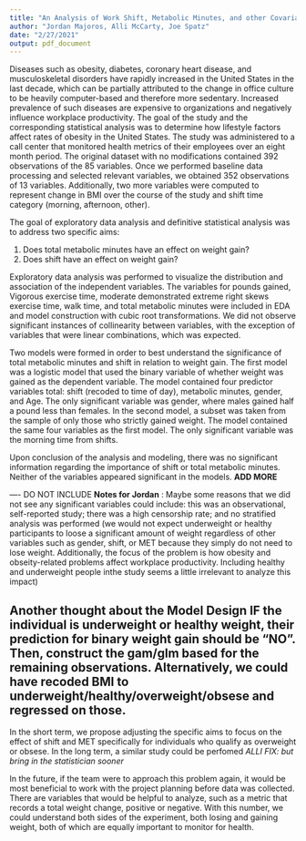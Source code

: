 ```yaml
---
title: "An Analysis of Work Shift, Metabolic Minutes, and other Covariates on Weight Loss"
author: "Jordan Majoros, Alli McCarty, Joe Spatz"
date: "2/27/2021"
output: pdf_document
---
```


Diseases such as obesity, diabetes, coronary heart disease, and musculoskeletal disorders have rapidly increased in the United States in the last decade, which can be partially attributed to the change in office culture to be heavily computer-based and therefore more sedentary.  Increased prevalence of such diseases are expensive to organizations and negatively influence workplace productivity. The goal of the study and the corresponding statistical analysis was to determine how lifestyle factors affect rates of obesity in the United States. The study was administered to a call center that monitored health metrics of their employees over an eight month period.  The original dataset with no modifications contained 392 observations of the 85 variables. Once we performed baseline data processing and selected relevant variables, we obtained 352 observations of 13 variables.  Additionally, two more variables were computed to represent change in BMI over the course of the study and shift time category (morning, afternoon, other). 

The goal of exploratory data analysis and definitive statistical analysis was to address two specific aims:

1. Does total metabolic minutes have an effect on weight gain?
2. Does shift have an effect on weight gain?

Exploratory data analysis was performed to visualize the distribution and association of the
independent variables. The variables for pounds gained, Vigorous exercise time, moderate 
demonstrated extreme right skews exercise time, walk time, and total metabolic minutes were included
 in EDA and model construction with cubic root transformations.  We did not observe significant
instances of collinearity between variables, with the exception of variables that were linear combinations,
which was expected.

Two models were formed in order to best understand the significance of total metabolic minutes and shift in relation to weight gain. The first model was a logistic model that used the binary variable of whether weight was gained as the dependent variable. The model contained four predictor variables total: shift (recoded to time of day), metabolic minutes, gender, and Age. The only significant variable was gender, where males gained half a pound less than females. In the second model, a subset was taken from the sample of only those who strictly gained weight. The model contained the same four variables as the first model. The only significant variable was the morning time from shifts. 

Upon conclusion of the analysis and modeling, there was no significant information regarding the importance of shift or total metabolic minutes. Neither of the variables appeared significant in the models. **ADD MORE**

---- DO NOT INCLUDE
**Notes for Jordan** : Maybe some reasons that we did not see any significant variables could include: this was an observational, self-reported study; there was a high censorship rate; and no stratified analysis was performed (we would not expect underweight or healthy participants to loose a significant amount of weight regardless of other variables such as gender, shift, or MET because they simply do not need to lose weight.  Additionally, the focus of the problem is how obesity and obseity-related problems affect workplace productivity.  Including healthy and underweight people inthe study seems a little irrelevant to analyze this impact)

**Another thought about the Model Design** IF the individual is underweight or healthy weight, their prediction for binary weight gain should be "NO".  Then, construct the gam/glm based for the remaining observations.  Alternatively, we could have recoded BMI to underweight/healthy/overweight/obsese and regressed on those.
----

In the short term, we propose adjusting the specific aims to focus on the effect of shift and MET specifically for individuals who qualify as overweight or obsese.  In the long term, a similar study could be perfomed *ALLI FIX: but bring in the statistician sooner*

In the future, if the team were to approach this problem again, it would be most beneficial to work with the project planning before data was collected. There are variables that would be helpful to analyze, such as a metric that records a total weight change, positive or negative. With this number, we could understand both sides of the experiment, both losing and gaining weight, both of which are equally important to monitor for health. 




